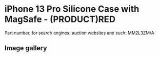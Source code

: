
# iPhone 13 Pro Silicone Case with MagSafe - (PRODUCT)RED

Part number, for search engines, auction websites and such: MM2L3ZM/A

## Image gallery

<div style={{ width: "768px" }}>
  <GalleryComponent
    images={[
      {
        original: "/everysource/MM2L3.webp",
        thumbnail: "/everypreview/MM2L3.webp",
      },
      {
        original: "/everysource/MM2L3_AV1.webp",
        thumbnail: "/everypreview/MM2L3_AV1.webp",
      },
      {
        original: "/everysource/MM2L3_AV2.webp",
        thumbnail: "/everypreview/MM2L3_AV2.webp",
      },
      {
        original: "/everysource/MM2L3_AV3.webp",
        thumbnail: "/everypreview/MM2L3_AV3.webp",
      },
      {
        original: "/everysource/MM2L3_AV4.webp",
        thumbnail: "/everypreview/MM2L3_AV4.webp",
      },
      {
        original: "/everysource/MM2L3_AV5.webp",
        thumbnail: "/everypreview/MM2L3_AV5.webp",
      },
      {
        original: "/everysource/MM2L3_AV6.webp",
        thumbnail: "/everypreview/MM2L3_AV6.webp",
      }
    ]}
  />
</div>